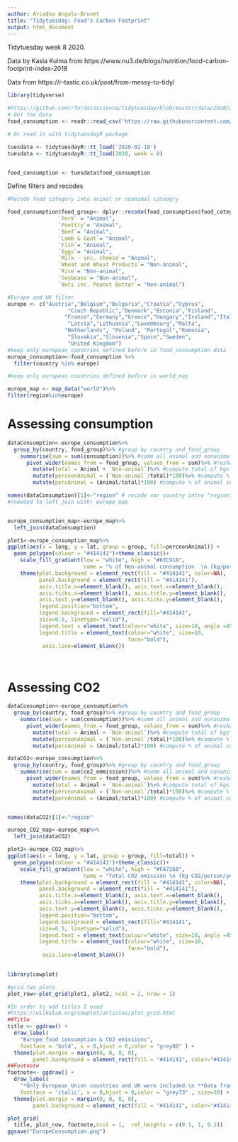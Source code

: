 ```yaml
---
author: Ariadna Angulo-Brunet
title: "Tidytuesday: Food's Carbon Footprint"
output: html_document
---
```


Tidytuesday week 8 2020. 

Data by Kasia Kulma from  https://www.nu3.de/blogs/nutrition/food-carbon-footprint-index-2018

Data from https://r-tastic.co.uk/post/from-messy-to-tidy/



```r
library(tidyverse)

#https://github.com/rfordatascience/tidytuesday/blob/master/data/2020/2020-02-18/readme.md
# Get the Data
food_consumption <- readr::read_csv('https://raw.githubusercontent.com/rfordatascience/tidytuesday/master/data/2020/2020-02-18/food_consumption.csv')

# Or read in with tidytuesdayR package 

tuesdata <- tidytuesdayR::tt_load('2020-02-18')
tuesdata <- tidytuesdayR::tt_load(2020, week = 8)


food_consumption <- tuesdata$food_consumption
```

  
Define filters and recodes

```r

#Recode food category into animal or noanimal cateogry

food_consumption$food_group<- dplyr::recode(food_consumption$food_category, 
                `Pork` = "Animal", 
                `Poultry`= "Animal", 
                `Beef`= "Animal", 
                `Lamb & Goat`= "Animal", 
                `Fish`= "Animal", 
                `Eggs`= "Animal", 
                `Milk - inc. cheese`= "Animal", 
                `Wheat and Wheat Products`= "Non-animal",
                `Rice`= "Non-animal",
                `Soybeans`= "Non-animal",
                `Nuts inc. Peanut Butter`= "Non-animal")

#Europe and UK filter
europe <- c("Austria","Belgium","Bulgaria","Croatia","Cyprus",
                   "Czech Republic","Denmark","Estonia","Finland",
                  "France","Germany","Greece","Hungary","Ireland","Italy",
                   "Latvia","Lithuania","Luxembourg","Malta",
                  "Netherlands", "Poland", "Portugal","Romania",
                   "Slovakia","Slovenia","Spain","Sweden",
                   "United Kingdom")
#keep only european countries defined before in food_consumption data
europe_consumption<-food_consumption %>%
  filter(country %in% europe)

#keep only european countries defined before in world_map

europe_map <- map_data("world")%>%
filter(region%in%europe)
```


# Assessing consumption
```r

dataConsumption<-europe_consumption%>%
  group_by(country, food_group)%>% #group by country and food_group
    summarise(sum = sum(consumption))%>% #summ all animal and nonanimal food
      pivot_wider(names_from = food_group, values_from = sum)%>% #reshape data into wider 
        mutate(total = Animal + `Non-animal`)%>% #compute total of kgs consumption per person
        mutate(percnonAnimal = (`Non-animal`/total)*100)%>% #compute % of nonanimal consumption
        mutate(percAnimal = (Animal/total)*100) #compute % of animal consumption

names(dataConsumption)[1]<-"region" # recode var country intro "region" 
#(needed to left_join with) europe_map


europe_consumption_map<-europe_map%>%
  left_join(dataConsumption)

```



```r
plot1<-europe_consumption_map%>%
ggplot(aes(x = long, y = lat, group = group, fill=percnonAnimal)) +
  geom_polygon(colour = "#414141")+theme_classic()+
    scale_fill_gradient(low = "white", high = "#63C91A",
                        name = "% of Non-animal consumption  \n (kg/person/year)")+
    theme(plot.background = element_rect(fill = "#414141", color=NA),
          panel.background = element_rect(fill = "#414141"), 
          axis.title.x=element_blank(), axis.text.x=element_blank(),
          axis.ticks.x=element_blank(), axis.title.y=element_blank(),
          axis.text.y=element_blank(), axis.ticks.y=element_blank(),
          legend.position="bottom", 
          legend.background = element_rect(fill="#414141",
          size=0.5, linetype="solid"), 
          legend.text = element_text(colour="white", size=10, angle =45, hjust = 1),
          legend.title = element_text(colour="white", size=10, 
                                      face="bold"), 
           axis.line=element_blank())

  
```



# Assessing CO2
```r


dataConsumption<-europe_consumption%>%
  group_by(country, food_group)%>% #group by country and food_group
    summarise(sum = sum(consumption))%>% #summ all animal and nonanimal food
      pivot_wider(names_from = food_group, values_from = sum)%>% #reshape data into wider 
        mutate(total = Animal + `Non-animal`)%>% #compute total of kgs consumption per person
        mutate(percnonAnimal = (`Non-animal`/total)*100)%>% #compute % of nonanimal consumption
        mutate(percAnimal = (Animal/total)*100) #compute % of animal consumption

dataCO2<-europe_consumption%>%
  group_by(country, food_group)%>% #group by country and food_group
    summarise(sum = sum(co2_emmission))%>% #summ all animal and nonanimal food
      pivot_wider(names_from = food_group, values_from = sum)%>% #reshape data into wider 
        mutate(total = Animal + `Non-animal`)%>% #compute total of kgs consumption per person
        mutate(percnonAnimal = (`Non-animal`/total)*100)%>% #compute % of nonanimal consumption
        mutate(percAnimal = (Animal/total)*100) #compute % of animal consumption


names(dataCO2)[1]<-"region"

europe_CO2_map<-europe_map%>%
  left_join(dataCO2)

```


```r
plot2<-europe_CO2_map%>%
ggplot(aes(x = long, y = lat, group = group, fill=total)) +
  geom_polygon(colour = "#414141")+theme_classic()+
    scale_fill_gradient(low = "white", high = "#FA7268",
                        name = "Total CO2 emission \n (kg CO2/person/year)")+
    theme(plot.background = element_rect(fill = "#414141", color=NA), 
          panel.background = element_rect(fill = "#414141"), 
          axis.title.x=element_blank(), axis.text.x=element_blank(),
          axis.ticks.x=element_blank(), axis.title.y=element_blank(),
          axis.text.y=element_blank(), axis.ticks.y=element_blank(),
          legend.position="bottom", 
          legend.background = element_rect(fill="#414141",
          size=0.5, linetype="solid"), 
          legend.text = element_text(colour="white", size=10, angle =45, hjust = 1),
          legend.title = element_text(colour="white", size=10, 
                                      face="bold"), 
           axis.line=element_blank())
  
```

```r
library(cowplot)

#grid two plots
plot_row<-plot_grid(plot1, plot2, ncol = 2, nrow = 1)

#In order to add titles I used
#https://wilkelab.org/cowplot/articles/plot_grid.html
##Title
title <- ggdraw() + 
  draw_label(
    "Europe food consumption & CO2 emissions",
    fontface = 'bold', x = 0,hjust = 0,color = "grey80" ) +
  theme(plot.margin = margin(0, 0, 0, 0), 
        panel.background = element_rect(fill = "#414141", color="#414141"))
##Footnote
footnote<- ggdraw() + 
  draw_label(
    "*Only European Union countries and UK were included.\n **Data from https://r-tastic.co.uk/post/from-messy-to-tidy/",
    fontface = 'italic', x = 0,hjust = 0,color = "grey73" , size=10) +
  theme(plot.margin = margin(0, 0, 0, 0), 
        panel.background = element_rect(fill = "#414141", color="#414141"))

plot_grid(
  title, plot_row, footnote,ncol = 1,  rel_heights = c(0.1, 1, 0.1))
ggsave("EuropeConsumption.png")
```

